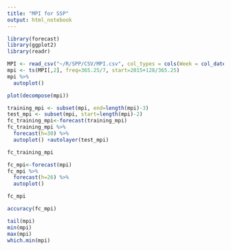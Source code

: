 ```yaml
---
title: "MPI for SSP"
output: html_notebook
---
```


```r
library(forecast)
library(ggplot2)
library(readr)
```

```r
MPI <- read_csv("~/R/SPP/CSV/MPI.csv", col_types = cols(Week = col_date(format = "%Y-%m-%d")))
mpi <- ts(MPI[,2], freq=365.25/7, start=2015+128/365.25)
mpi %>%
  autoplot()
```

```r
plot(decompose(mpi))
```

```r
training_mpi <- subset(mpi, end=length(mpi)-3)
test_mpi <- subset(mpi, start=length(mpi)-2)
fc_training_mpi<-forecast(training_mpi)
fc_training_mpi %>%
  forecast(h=30) %>%
  autoplot() +autolayer(test_mpi)
```

```r
fc_training_mpi
```

```r
fc_mpi<-forecast(mpi)
fc_mpi %>%
  forecast(h=26) %>%
  autoplot()
```

```r
fc_mpi
```

```r
accuracy(fc_mpi)
```

```r
tail(mpi)
min(mpi)
max(mpi)
which.min(mpi)
```